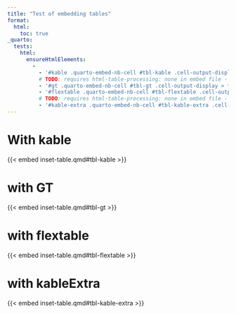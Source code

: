 ```yaml
---
title: "Test of embedding tables"
format:
  html:
    toc: true
_quarto:
  tests:
    html: 
      ensureHtmlElements:
        - 
          - '#kable .quarto-embed-nb-cell #tbl-kable .cell-output-display > *'
          # TODO: requires html-table-processing: none in embed file - fix #8927
          - '#gt .quarto-embed-nb-cell #tbl-gt .cell-output-display > *'
          - '#flextable .quarto-embed-nb-cell #tbl-flextable .cell-output-display > *'
          # TODO: requires html-table-processing: none in embed file - fix #8927
          - '#kable-extra .quarto-embed-nb-cell #tbl-kable-extra .cell-output-display > *'
---
```


# With kable {#kable}

{{< embed inset-table.qmd#tbl-kable >}}

# with GT {#gt}

{{< embed inset-table.qmd#tbl-gt >}}

# with flextable {#flextable}

{{< embed inset-table.qmd#tbl-flextable >}}

# with kableExtra {#kable-extra}

{{< embed inset-table.qmd#tbl-kable-extra >}}

